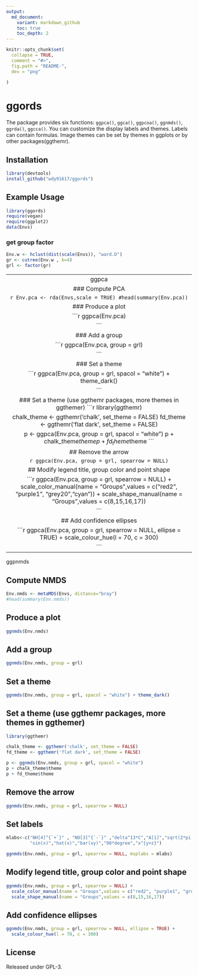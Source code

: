 ```yaml
---
output:
  md_document:
    variant: markdown_github
    toc: true
    toc_depth: 2
---
```


<!-- README.md is generated from README.Rmd. Please edit that file -->

```r
knitr::opts_chunk$set(
  collapse = TRUE,
  comment = "#>",
  fig.path = "README-",
  dev = "png"
  
)
```

 ggords
========

The package provides six functions: `ggpca()`, `ggca()`, `ggpcoa()`, `ggnmds()`, `ggrda()`, `ggcca()`.
You can customize the display labels and themes. Labels can contain formulas. Image themes can be set by themes in ggplots or by other packages(ggthemr).

 Installation
------------

```r
library(devtools)
install_github("wdy91617/ggords")
```

 Example Usage
-------------


```r
library(ggords)
require(vegan)
require(ggplot2)
data(Envs)

```

### get group factor

```r

Env.w <- hclust(dist(scale(Envs)), "ward.D")
gr <- cutree(Env.w , k=4)
grl <- factor(gr)
```
------------------------------------------------------------------------------------------------
 ggpca

### Compute PCA

```r
Env.pca <- rda(Envs,scale = TRUE)
#head(summary(Env.pca))
```

### Produce a plot 

```r
ggpca(Env.pca)

```

### Add a group

```r
ggpca(Env.pca, group = grl) 

```

### Set a theme 

```r
ggpca(Env.pca, group = grl, spacol = "white") + theme_dark()

```

### Set a theme (use ggthemr packages, more themes in ggthemer)
[](https://github.com/cttobin/ggthemr)
```r
library(ggthemr)

chalk_theme <- ggthemr('chalk', set_theme = FALSE)
fd_theme <- ggthemr('flat dark', set_theme = FALSE)

p <- ggpca(Env.pca, group = grl, spacol = "white")
p + chalk_theme$theme
p + fd_theme$theme
```

## Remove the arrow

```r
ggpca(Env.pca, group = grl, spearrow = NULL)
```

## Modify legend title, group color and point shape

```r
ggpca(Env.pca, group = grl, spearrow = NULL) + 
  scale_color_manual(name = "Groups",values = c("red2", "purple1", "grey20","cyan")) +
  scale_shape_manual(name = "Groups",values = c(8,15,16,17))

```

## Add confidence ellipses

```r
ggpca(Env.pca, group = grl, spearrow = NULL, ellipse = TRUE) +
  scale_colour_hue(l = 70, c = 300)

```
------------------------------------------------------------------------------------------------

 ggpnmds

## Compute NMDS

```r
Env.nmds <- metaMDS(Envs, distance="bray")
#head(summary(Env.nmds))
```

## Produce a plot 

```r
ggnmds(Env.nmds)
```

## Add a group

```r
ggnmds(Env.nmds, group = grl) 
```

## Set a theme 

```r
ggnmds(Env.nmds, group = grl, spacol = "white") + theme_dark()

```

## Set a theme (use ggthemr packages, more themes in ggthemer)
[](https://github.com/cttobin/ggthemr)

```r

library(ggthemr)

chalk_theme <- ggthemr('chalk', set_theme = FALSE)
fd_theme <- ggthemr('flat dark', set_theme = FALSE)

p <- ggnmds(Env.nmds, group = grl, spacol = "white")
p + chalk_theme$theme
p + fd_theme$theme
```


## Remove the arrow

```r
ggnmds(Env.nmds, group = grl, spearrow = NULL)
```

## Set labels

```r
mlabs<-c("NH[4]^{`+`}" , "NO[3]^{`-`}" ,"delta^13*C","A[1]","sqrt(2*pi)","frac(x^2,2)",
         "sin(x)","hat(x)","bar(xy)","90*degree","x^{y+z}")

ggnmds(Env.nmds, group = grl, spearrow = NULL, msplabs = mlabs)
```

## Modify legend title, group color and point shape

```r
ggnmds(Env.nmds, group = grl, spearrow = NULL) + 
  scale_color_manual(name = "Groups",values = c("red2", "purple1", "grey20","cyan")) +
  scale_shape_manual(name = "Groups",values = c(8,15,16,17))
```

## Add confidence ellipses

```r
ggnmds(Env.nmds, group = grl, spearrow = NULL, ellipse = TRUE) +
  scale_colour_hue(l = 70, c = 300)
```

License
-------
Released under GPL-3.